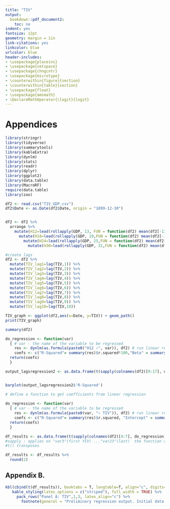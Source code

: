 ```yaml
---
title: "TIV"
output: 
  bookdown::pdf_document2:
    toc: no
indent: yes
fontsize: 12pt
geometry: margin = 1in
link-citations: yes
linkcolor: blue
urlcolor: blue
header-includes:
- \usepackage{placeins}
- \usepackage{setspace}
- \usepackage{chngcntr}
- \usepackage{microtype}
- \counterwithin{figure}{section}
- \counterwithin{table}{section}
- \usepackage{float}
- \usepackage{amsmath}
- \DeclareMathOperator{\logit}{logit}
---
```


# Appendices
```r
library(stringr)
library(tidyverse)
library(summarytools)
library(kableExtra)
library(dynlm)
library(stats)
library(readr)
library(dplyr)
library(ggplot2)
library(data.table)
library(MacroRF)
require(data.table)
library(zoo)
```


```r

df2 <- read.csv("TIV_GDP.csv")
df2$Date <- as.Date(df2$Date, origin = "1899-12-30")


df2 <- df2 %>%
  arrange %>%
    mutate(H12=lead(rollapply(GDP, 13, FUN = function(df2) mean(df2[-13], na.rm = TRUE), fill = NA, align = "left" ))) %>%
      mutate(H18=lead(rollapply(GDP, 19,FUN = function(df2) mean(df2[-19], na.rm = TRUE), fill = NA, align = "left" ))) %>%
        mutate(H24=lead(rollapply(GDP, 25,FUN = function(df2) mean(df2[-25], na.rm = TRUE), fill = NA, align = "left" ))) %>%
          mutate(H30=lead(rollapply(GDP, 31,FUN = function(df2) mean(df2[-31], na.rm = TRUE), fill = NA, align = "left" )))
```

```r
#create lags
df2 <- df2 %>%
  mutate(TIV_lag1=lag(TIV,1)) %>%
  mutate(TIV_lag2=lag(TIV,2)) %>%
  mutate(TIV_lag3=lag(TIV,3)) %>%
  mutate(TIV_lag4=lag(TIV,4)) %>%
  mutate(TIV_lag5=lag(TIV,5)) %>%
  mutate(TIV_lag6=lag(TIV,6)) %>%
  mutate(TIV_lag7=lag(TIV,7)) %>%
  mutate(TIV_lag8=lag(TIV,8)) %>%
  mutate(TIV_lag9=lag(TIV,9)) %>%
  mutate(TIV_lag10=lag(TIV,10))

TIV_graph <- ggplot(df2,aes(x=Date, y=TIV)) + geom_path()
print(TIV_graph)
```



```r
summary(df2)

do_regression <- function(var)
  { # var - the name of the variable to be regressed
    res <- dynlm(as.formula(paste0("H12 ~", var)), df2) # run linear regression
    coefs <- c("R-Squared"= summary(res)$r.squared*100,"Beta" = summary(res)$coefficients[2], "P-value"= summary(res)$coefficients[,3])
  return(coefs)
  }

output_lagsregression2 <- as.data.frame(t(sapply(colnames(df2)[9:17], do_regression)))


barplot(output_lagsregression2$'R-Squared')
```

```r
# define a function to get coefficients from linear regression
  
do_regression <- function(var)
  { # var - the name of the variable to be regressed
    res <- dynlm(as.formula(paste0(var, "~ TIV")), df2) # run linear regression
    coefs <- c("R-Squared"= summary(res)$r.squared, "Intercept" = summary(res)$coefficients[1], "Beta" = summary(res)$coefficients[2], "t-statistic" = summary(res)$coefficients[,3]) 
  return(coefs)
  }

df_results <- as.data.frame(t(sapply(colnames(df2)[4:7], do_regression)))
#sapply : applies on "var3"(first YIV) ..."var23"(last)  the function do_lm
#t() transposes

df_results <- df_results %>%
  round(2)
```




## Appendix B. 

```r
kbl(cbind(t(df_results)), booktabs = T, longtable=T, align="c", digits=2, caption="Regression output") %>%
   kable_styling(latex_options = c("striped"), full_width = TRUE) %>%
     pack_rows("Panel A: TIV",1,3, latex_align="c") %>%
       footnote(general = "Preliminary regression output. Initial data needs to be re-checked.")

```
